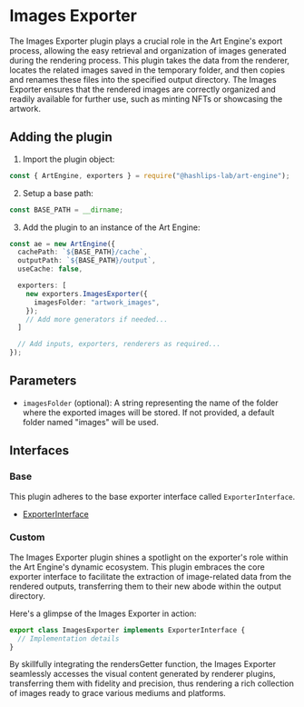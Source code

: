 # Images Exporter

The Images Exporter plugin plays a crucial role in the Art Engine's export process, allowing the easy retrieval and organization of images generated during the rendering process. This plugin takes the data from the renderer, locates the related images saved in the temporary folder, and then copies and renames these files into the specified output directory. The Images Exporter ensures that the rendered images are correctly organized and readily available for further use, such as minting NFTs or showcasing the artwork.

## Adding the plugin

1.  Import the plugin object:

```ts copy
const { ArtEngine, exporters } = require("@hashlips-lab/art-engine");
```

2. Setup a base path:

```ts copy
const BASE_PATH = __dirname;
```

3. Add the plugin to an instance of the Art Engine:

```ts copy
const ae = new ArtEngine({
  cachePath: `${BASE_PATH}/cache`,
  outputPath: `${BASE_PATH}/output`,
  useCache: false,

  exporters: [
    new exporters.ImagesExporter({
      imagesFolder: "artwork_images",
    });
    // Add more generators if needed...
  ]

  // Add inputs, exporters, renderers as required...
});
```

## Parameters

- `imagesFolder` (optional): A string representing the name of the folder where the exported images will be stored. If not provided, a default folder named "images" will be used.

## Interfaces

### Base

This plugin adheres to the base exporter interface called `ExporterInterface`.

- [ExporterInterface](../../custom-plugins/exporters/interface)

### Custom

The Images Exporter plugin shines a spotlight on the exporter's role within the Art Engine's dynamic ecosystem. This plugin embraces the core exporter interface to facilitate the extraction of image-related data from the rendered outputs, transferring them to their new abode within the output directory.

Here's a glimpse of the Images Exporter in action:

```ts copy
export class ImagesExporter implements ExporterInterface {
  // Implementation details
}
```

By skillfully integrating the rendersGetter function, the Images Exporter seamlessly accesses the visual content generated by renderer plugins, transferring them with fidelity and precision, thus rendering a rich collection of images ready to grace various mediums and platforms.
